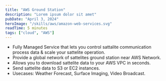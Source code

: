 ```yaml
---
title: "AWS Ground Station"
description: "Lorem ipsum dolor sit amet"
pubDate: "April 3, 2024"
heroImage: "/skills/aws/amazon-web-services.svg"
readTime: 5 minutes
tags: ["cloud", "AWS"]
---
```



- Fully Managed Service that lets you control sattalite communication process data & scale your sattelite operation.
- Provide a global network of sattelites ground station near AWS Network.
- Allows you to download sattelite data to your AWS VPC in seconds.
- Send sattelite data to S3 or EC2 instances.
- Usecases: Weather Forecast, Surface Imaging, Video Broadcast.
